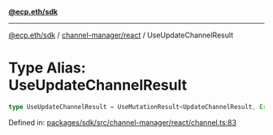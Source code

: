 [**@ecp.eth/sdk**](../../../index.mdx)

***

[@ecp.eth/sdk](/sdk-reference/index.mdx) / [channel-manager/react](/sdk-reference/channel-manager/react/index.mdx) / UseUpdateChannelResult

# Type Alias: UseUpdateChannelResult

```ts
type UseUpdateChannelResult = UseMutationResult<UpdateChannelResult, Error, UseUpdateChannelParams>;
```

Defined in: [packages/sdk/src/channel-manager/react/channel.ts:83](https://github.com/ecp-eth/comments-monorepo/blob/main/packages/sdk/src/channel-manager/react/channel.ts#L83)
